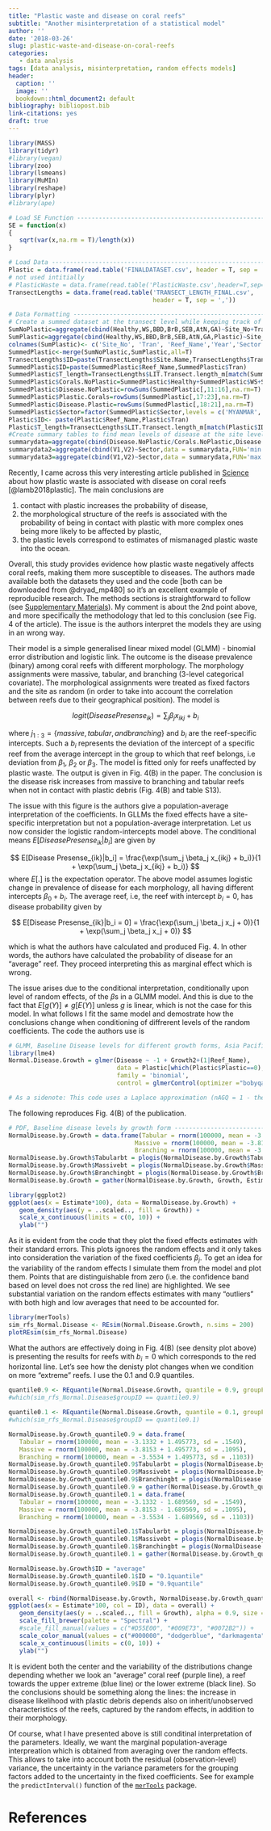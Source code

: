 ```yaml
---
title: "Plastic waste and disease on coral reefs"  
subtitle: "Another misinterpretation of a statistical model"
author: ''
date: '2018-03-26'
slug: plastic-waste-and-disease-on-coral-reefs
categories: 
   - data analysis
tags: [data analysis, misinterpretation, random effects models]
header:
  caption: ''
  image: ''
  bookdown::html_document2: default
bibliography: bibliopost.bib
link-citations: yes
draft: true
---
```



```r
library(MASS)
library(tidyr)
#library(vegan)
library(zoo)
library(lsmeans)
library(MuMIn)
library(reshape)
library(plyr)
#library(ape)

# Load SE Function ----------------------------------------------------------------
SE = function(x)
{
   sqrt(var(x,na.rm = T)/length(x))
}

# Load Data ----------------------------------------------------------------
Plastic = data.frame(read.table('FINALDATASET.csv', header = T, sep = ','))
# not used intitially 
# PlasticWaste = data.frame(read.table('PlasticWaste.csv',header=T,sep=','))
TransectLengths = data.frame(read.table('TRANSECT_LENGTH_FINAL.csv',
                                        header = T, sep = ','))

# Data Formatting ---------------------------------------------------------
# Create a summed dataset at the transect level while keeping track of plastic and disease presence jointly
SumNoPlastic=aggregate(cbind(Healthy,WS,BBD,BrB,SEB,AtN,GA)~Site_No+Tran+Reef_Name+Year+Sector+Country+Season+Group.Code+Trip.code,data=Plastic[which(Plastic$Plastic==0),],FUN='sum',drop=T,na.action = na.pass,na.rm=T)
SumPlastic=aggregate(cbind(Healthy,WS,BBD,BrB,SEB,AtN,GA,Plastic)~Site_No+Tran+Reef_Name+Year+Sector+Country+Season+Group.Code+Trip.code,data=Plastic[which(Plastic$Plastic==1),],FUN='sum',drop=T,na.action = na.pass,na.rm=T)
colnames(SumPlastic)<- c('Site_No', 'Tran', 'Reef_Name','Year','Sector','Country', 'Season', 'Group.Code','Trip.code','Healthy.P','WS.P','BBD.P','BrB.P','SEB.P','AtN.P','GA.P','Plastic')
SummedPlastic<-merge(SumNoPlastic,SumPlastic,all=T)
TransectLengths$ID=paste(TransectLengths$Site.Name,TransectLengths$Transect)
SummedPlastic$ID=paste(SummedPlastic$Reef_Name,SummedPlastic$Tran)
SummedPlastic$T_length=TransectLengths$LIT.Transect.length_m[match(SummedPlastic$ID,TransectLengths$ID)]
SummedPlastic$Corals.NoPlastic=SummedPlastic$Healthy+SummedPlastic$WS+SummedPlastic$BBD+SummedPlastic$BrB+SummedPlastic$SEB+SummedPlastic$AtN+SummedPlastic$GA
SummedPlastic$Disease.NoPlastic=rowSums(SummedPlastic[,11:16],na.rm=T)    
SummedPlastic$Plastic.Corals=rowSums(SummedPlastic[,17:23],na.rm=T)
SummedPlastic$Disease.Plastic=rowSums(SummedPlastic[,18:21],na.rm=T)
SummedPlastic$Sector=factor(SummedPlastic$Sector,levels = c('MYANMAR','KOH TAO','SULAWESI','BALI','PAPUA','PALMS','WH','KEPPELS'))
Plastic$ID<- paste(Plastic$Reef_Name,Plastic$Tran)
Plastic$T_length=TransectLengths$LIT.Transect.length_m[match(Plastic$ID,TransectLengths$ID)]
#Create summary tables to find mean levels of disease at the site level and find the minimum and maximum for the different sectors 
summarydata=aggregate(cbind(Disease.NoPlastic/Corals.NoPlastic,Disease.Plastic/Plastic.Corals,Plastic/T_length/2*50)~Sector+Reef_Name,data = SummedPlastic,FUN='mean')
summarydata2=aggregate(cbind(V1,V2)~Sector,data = summarydata,FUN='min')
summarydata3=aggregate(cbind(V1,V2)~Sector,data = summarydata,FUN='max')
```

Recently, I came across this very interesting article published in [Science](http://science.sciencemag.org/content/359/6374/460.long) about how plastic waste is associated with disease on coral reefs [@lamb2018plastic]. The main conclusions are  

1. contact with plastic increases the probability of disease,  
2. the morphological structure of the reefs is associated with the probability of being in contact with plastic with more complex ones being more likely to be affected by plastic,    
3. the plastic levels correspond to estimates of mismanaged plastic waste into the ocean.   

Overall, this study provides evidence how plastic waste negatively affects coral reefs, making them more susceptible to diseases. The authors made available both the datasets they used and the code [both can be downloaded from @dryad_mp480] so it's an excellent example of reproducible research. The methods sections is straightforward to follow (see [Supplementary Materials](http://science.sciencemag.org/content/suppl/2018/01/24/359.6374.460.DC1?_ga=2.198123375.1394041835.1523546630-1357771364.1523546630)). My comment is about the 2nd point above, and more specifically the methodology that led to this conclusion (see Fig. 4 of the article). The issue is the authors interpret the models they are using in an wrong way.   

Their model is a simple generalised linear mixed model (GLMM) - binomial error distribution and logistic link. The outcome is the disease prevalence (binary) among coral reefs with different morphology. The morphology assignments were massive, tabular, and branching (3-level categorical covariate). The morphological assignments were treated as fixed factors and the site as random (in order to take into account the correlation between reefs due to their geographical position). The model is  

$$ logit(Disease Presense_{ik}) =  \sum_j \beta_j x_{ikj} + b_i $$
 
where $j_{1:3} = \{massive, tabular, and branching\}$ and $b_i$ are the reef-specific intercepts. Such a $b_i$ represents the deviation of the intercept of a specific reef from the
average intercept in the group to which that reef belongs, i.e deviation from $\beta_1$, $\beta_2$ or $\beta_3$. The model is fitted only for reefs unaffected by plastic waste. The output is given in Fig. 4(B) in the paper. The conclusion is the disease risk increases from massive to branching and tabular reefs when not in contact with plastic debris (Fig. 4(B) and table S13).  

The issue with this figure is the authors give a population-average interpretation of the coefficients. In GLLMs the fixed effects have a site-specific interpretation but not a
population-average interpretation. Let us now consider the logistic random-intercepts model above. The conditional means $E[Disease Presense_{ik}|b_i]$  are given by 

$$ E[Disease Presense_{ik}|b_i] = \frac{\exp(\sum_j \beta_j x_{ikj} + b_i)}{1 + \exp(\sum_j \beta_j x_{ikj} + b_i)} $$
where $E[.]$ is the expectation operator. The above model assumes logistic change in prevalence of disease for each morphology, all having different intercepts $\beta_0 + b_i$. The average reef, i.e, the reef with intercept $b_i = 0$, has disease probability given by

$$ E[Disease Presense_{ik}|b_i = 0] = \frac{\exp(\sum_j \beta_j x_j + 0)}{1 + \exp(\sum_j \beta_j x_j + 0)} $$

which is what the authors have calculated and produced Fig. 4. In other words, the authors have calculated the probability of disease for an "average" reef. They proceed interpreting this as marginal effect which is wrong. 

The issue arises due to the conditional interpretation, conditionally upon level of random effects, of the $\beta$s in a GLMM model. And this is due to the fact that $E[g(Y )] \neq g[E(Y)]$ unless $g$ is linear, which is not the case for this model. In what follows I fit the same model and demostrate how the conclusions change when conditioning of diffrerent levels of the random coefficients. The code the authors use is 

```r
# GLMM, Baseline Disease levels for different growth forms, Asia Pacific --------
library(lme4)
Normal.Disease.Growth = glmer(Disease ~ -1 + Growth2+(1|Reef_Name), 
                              data = Plastic[which(Plastic$Plastic==0),], 
                              family = 'binomial', 
                              control = glmerControl(optimizer ="bobyqa"))

# As a sidenote: This code uses a Laplace approximation (nAGQ = 1 - the default) on the integral over the random effects space. "Values greater than 1 produce greater accuracy in the evaluation of the log-likelihood at the expense of speed". The authors of the package suggest values up to 25 (see the documentation). 
```

The following reproduces Fig. 4(B) of the publication.

```r
# PDF, Baseline disease levels by growth form -----------------------------
NormalDisease.by.Growth = data.frame(Tabular = rnorm(100000, mean = -3.1332, sd = .1549),
                                   Massive = rnorm(100000, mean = -3.8153, sd = .1095),
                                   Branching = rnorm(100000, mean = -3.5534, sd = .1103))
NormalDisease.by.Growth$Tabularbt = plogis(NormalDisease.by.Growth$Tabular)
NormalDisease.by.Growth$Massivebt = plogis(NormalDisease.by.Growth$Massive)
NormalDisease.by.Growth$Branchingbt = plogis(NormalDisease.by.Growth$Branching)
NormalDisease.by.Growth = gather(NormalDisease.by.Growth, Growth, Estimate, Tabularbt:Branchingbt)

library(ggplot2)
ggplot(aes(x = Estimate*100), data = NormalDisease.by.Growth) +
   geom_density(aes(y = ..scaled.., fill = Growth)) +
   scale_x_continuous(limits = c(0, 10)) + 
   ylab("")
```

As it is evident from the code that they plot the fixed effects estimates with their standard errors. This plots ignores the random effects and it only takes into consideration the variation of the fixed coefficients $\beta_j$. To get an idea for the variability of the random effects I simulate them from the model and plot them. Points that are distinguishable from zero (i.e. the confidence band based on level does not cross the red line) are highlighted. We see substantial variation on the random effects estimates with many "outliers" with both high and low averages that need to be accounted for.

```r
library(merTools)
sim_rfs_Normal.Disease <- REsim(Normal.Disease.Growth, n.sims = 200) 
plotREsim(sim_rfs_Normal.Disease)
```

What the authors are effectively doing in Fig. 4(B) (see density plot above) is presenting the results for reefs with $b_i = 0$ which corresponds to the red horizontal line. Let's see how the denisty plot changes when we condition on more "extreme" reefs. I use the 0.1 and 0.9 quantiles. 

```r
quantile0.9 <- REquantile(Normal.Disease.Growth, quantile = 0.9, groupFctr = "Reef_Name")
#which(sim_rfs_Normal.Disease$groupID == quantile0.9)

quantile0.1 <- REquantile(Normal.Disease.Growth, quantile = 0.1, groupFctr = "Reef_Name")
#which(sim_rfs_Normal.Disease$groupID == quantile0.1)

NormalDisease.by.Growth_quantile0.9 = data.frame(
   Tabular = rnorm(100000, mean = -3.1332 + 1.495773, sd = .1549),
   Massive = rnorm(100000, mean = -3.8153 + 1.495773, sd = .1095),
   Branching = rnorm(100000, mean = -3.5534 + 1.495773, sd = .1103))
NormalDisease.by.Growth_quantile0.9$Tabularbt = plogis(NormalDisease.by.Growth_quantile0.9$Tabular)
NormalDisease.by.Growth_quantile0.9$Massivebt = plogis(NormalDisease.by.Growth_quantile0.9$Massive)
NormalDisease.by.Growth_quantile0.9$Branchingbt = plogis(NormalDisease.by.Growth_quantile0.9$Branching)
NormalDisease.by.Growth_quantile0.9 = gather(NormalDisease.by.Growth_quantile0.9, Growth, Estimate, Tabularbt:Branchingbt)
NormalDisease.by.Growth_quantile0.1 = data.frame(
   Tabular = rnorm(100000, mean = -3.1332 - 1.689569, sd = .1549),
   Massive = rnorm(100000, mean = -3.8153 - 1.689569, sd = .1095),
   Branching = rnorm(100000, mean = -3.5534 - 1.689569, sd = .1103))

NormalDisease.by.Growth_quantile0.1$Tabularbt = plogis(NormalDisease.by.Growth_quantile0.1$Tabular)
NormalDisease.by.Growth_quantile0.1$Massivebt = plogis(NormalDisease.by.Growth_quantile0.1$Massive)
NormalDisease.by.Growth_quantile0.1$Branchingbt = plogis(NormalDisease.by.Growth_quantile0.1$Branching)
NormalDisease.by.Growth_quantile0.1 = gather(NormalDisease.by.Growth_quantile0.1, Growth, Estimate, Tabularbt:Branchingbt)

NormalDisease.by.Growth$ID = "average"
NormalDisease.by.Growth_quantile0.1$ID = "0.1quantile"
NormalDisease.by.Growth_quantile0.9$ID = "0.9quantile"

overall <- rbind(NormalDisease.by.Growth, NormalDisease.by.Growth_quantile0.1, NormalDisease.by.Growth_quantile0.9)
ggplot(aes(x = Estimate*100, col = ID), data = overall) +
   geom_density(aes(y = ..scaled.., fill = Growth), alpha = 0.9, size = 1.3) +
   scale_fill_brewer(palette = "Spectral") + 
   #scale_fill_manual(values = c("#D55E00", "#009E73", "#0072B2")) + 
   scale_color_manual(values = c("#000000", "dodgerblue", "darkmagenta")) +
   scale_x_continuous(limits = c(0, 10)) + 
   ylab("")
```

It is evident both the center and the variability of the distributions change depending whether we look an "average" coral reef (purple line), a reef towards the upper extreme (blue line) or the lower extreme (black line). So the conclusions should be something along the lines: the increase in disease likelihood with plastic debris depends also on inherit/unobserved characteristics of the reefs, captured by the random effects, in addition to their morphology. 

Of course, what I have presented above is still conditinal interpretation of the parameters. Ideally, we want the marginal population-average interpreation which is obtained from averaging over the random effects. This allows to take into account both the residual (observation-level) variance, the uncertainty in the variance parameters for the grouping factors added to the uncertainty in the fixed coefficients. See for example the `predictInterval()` function of the [`merTools`](https://cran.r-project.org/web/packages/merTools/merTools.pdf) package.  


# References